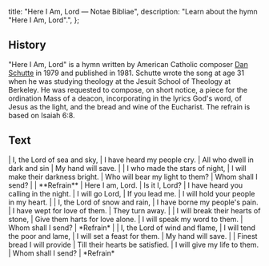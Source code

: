   title: "Here I Am, Lord — Notae Bibliae",
  description: "Learn about the hymn \"Here I Am, Lord\".",
};

<Initial text="Here I Am, Lord" />

## History

"Here I Am, Lord" is a hymn written by American Catholic composer [Dan Schutte](/liturgy/music/composers/dan-schutte) in 1979 and published in 1981. Schutte wrote the song at age 31 when he was studying theology at the Jesuit School of Theology at Berkeley. He was requested to compose, on short notice, a piece for the ordination Mass of a deacon, incorporating in the lyrics God's word, of Jesus as the light, and the bread and wine of the Eucharist. The refrain is based on Isaiah 6:8.

## Text

<Poetry>
|  I, the Lord of sea and sky,
|  I have heard my people cry.
|  All who dwell in dark and sin
|  My hand will save.
|
|  I who made the stars of night,
|  I will make their darkness bright.
|  Who will bear my light to them?
|  Whom shall I send?
|
|  **Refrain**
|  Here I am, Lord.
|  Is it I, Lord?
|  I have heard you calling in the night.
|  I will go Lord,
|  If you lead me.
|  I will hold your people in my heart.
|
|  I, the Lord of snow and rain,
|  I have borne my people's pain.
|  I have wept for love of them.
|  They turn away.
|
|  I will break their hearts of stone,
|  Give them harts for love alone.
|  I will speak my word to them.
|  Whom shall I send?
|  *Refrain*
|
|  I, the Lord of wind and flame,
|  I will tend the poor and lame,
|  I will set a feast for them.
|  My hand will save.
|
|  Finest bread I will provide
|  Till their hearts be satisfied.
|  I will give my life to them.
|  Whom shall I send?
|  *Refrain*
</Poetry>
